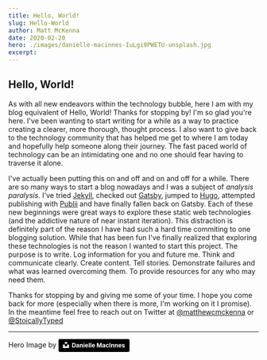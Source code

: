 ```yaml
---
title: Hello, World!
slug: Hello-World
author: Matt McKenna
date: 2020-02-20
hero: ./images/danielle-macinnes-IuLgi9PWETU-unsplash.jpg
excerpt:
---
```


## Hello, World! 

As with all new endeavors within the technology bubble, here I am with my blog equivalent of Hello, World!
Thanks for stopping by! I'm so glad you're here. I've been wanting to start writing for a while as a way to practice creating a clearer, more thorough, thought process. I also want to give back to the technology community that has helped me get to where I am today and hopefully help someone along their journey. The fast paced world of technology can be an intimidating one and no one should fear having to traverse it alone.
 
I've actually been putting this on and off and on and off for a while. There are so many ways to start a blog nowadays and I was a subject of _analysis paralysis_. I've tried [Jekyll](https://jekyllrb.com/), checked out [Gatsby](https://www.gatsbyjs.org/), jumped to [Hugo](https://gohugo.io/), attempted publishing with [Publii](https://getpublii.com/) and have finally fallen back on Gatsby. Each of these new beginnings were great ways to explore these static web technologies (and the addictive nature of near instant iteration). This distraction is definitely part of the reason I have had such a hard time commiting to one blogging solution. While that has been fun I've finally realized that exploring these technologies is not the reason I wanted to start this project. The purpose is to write. Log information for you and future me. Think and communicate clearly. Create content. Tell stories. Demonstrate failures and what was learned overcoming them. To provide resources for any who may need them.
 
Thanks for stopping by and giving me some of your time. I hope you come back for more (especially when there is more, I'm working on it I promise). In the meantime feel free to reach out on Twitter at [@matthewcmckenna](https://twitter.com/matthewcmckenna) or [@StoicallyTyped](https://twitter.com/stoicallytyped)

---
Hero Image by <a style="background-color:black;color:white;text-decoration:none;padding:4px 6px;font-family:-apple-system, BlinkMacSystemFont, &quot;San Francisco&quot;, &quot;Helvetica Neue&quot;, Helvetica, Ubuntu, Roboto, Noto, &quot;Segoe UI&quot;, Arial, sans-serif;font-size:12px;font-weight:bold;line-height:1.2;display:inline-block;border-radius:3px" href="https://unsplash.com/@dsmacinnes?utm_medium=referral&amp;utm_campaign=photographer-credit&amp;utm_content=creditBadge" target="_blank" rel="noopener noreferrer" title="Download free do whatever you want high-resolution photos from Danielle MacInnes"><span style="display:inline-block;padding:2px 3px"><svg xmlns="http://www.w3.org/2000/svg" style="height:12px;width:auto;position:relative;vertical-align:middle;top:-2px;fill:white" viewBox="0 0 32 32"><title>unsplash-logo</title><path d="M10 9V0h12v9H10zm12 5h10v18H0V14h10v9h12v-9z"></path></svg></span><span style="display:inline-block;padding:2px 3px">Danielle MacInnes</span></a>